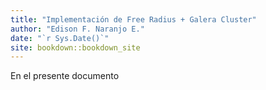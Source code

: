```yaml
--- 
title: "Implementación de Free Radius + Galera Cluster"
author: "Edison F. Naranjo E."
date: "`r Sys.Date()`"
site: bookdown::bookdown_site
---
```


En el presente documento

